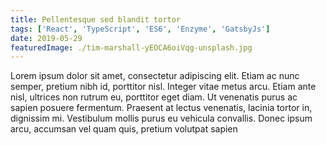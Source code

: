 ```yaml
---
title: Pellentesque sed blandit tortor
tags: ['React', 'TypeScript', 'ES6', 'Enzyme', 'GatsbyJs']
date: 2019-05-29
featuredImage: ./tim-marshall-yEOCA6oiVqg-unsplash.jpg
---
```


Lorem ipsum dolor sit amet, consectetur adipiscing elit. Etiam ac nunc semper, pretium nibh id, porttitor nisl. Integer vitae metus arcu. Etiam ante nisl, ultrices non rutrum eu, porttitor eget diam. Ut venenatis purus ac sapien posuere fermentum. Praesent at lectus venenatis, lacinia tortor in, dignissim mi. Vestibulum mollis purus eu vehicula convallis. Donec ipsum arcu, accumsan vel quam quis, pretium volutpat sapien
